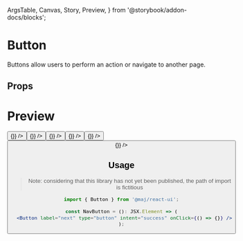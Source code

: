   ArgsTable,
  Canvas,
  Story,
  Preview,
} from '@storybook/addon-docs/blocks';

# Button

Buttons allow users to perform an action or navigate to another page.

## Props

<ArgsTable of={Button} />

# Preview

<Preview>
  <Button label="Default" type="button" intent="secondary" onClick={() => {}} />
  <Button label="Default" type="button" intent="primary" onClick={() => {}} />
  <Button label="Default" type="button" intent="success" onClick={() => {}} />
  <Button label="Default" type="button" intent="warning" onClick={() => {}} />
  <Button label="Default" type="button" intent="danger" onClick={() => {}} />
  <Button label="Default" type="button" intent="dark" onClick={() => {}} />
</Preview>

## Usage

> Note: considering that this library has not yet been published, the path of import is fictitious

```jsx
import { Button } from '@maj/react-ui';

const NavButton = (): JSX.Element => (
  <Button label="next" type="button" intent="success" onClick={() => {}} />
);
```
